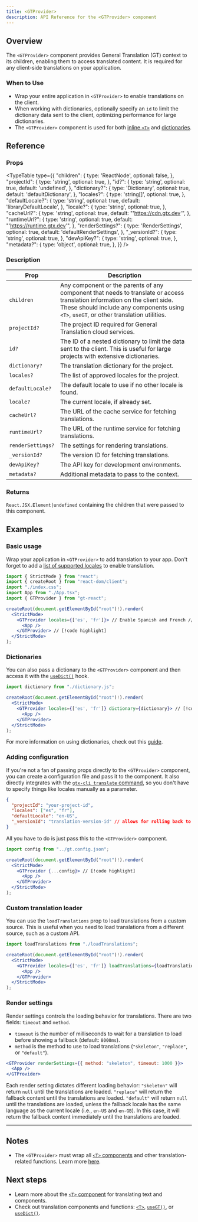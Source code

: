 ```yaml
---
title: <GTProvider>
description: API Reference for the <GTProvider> component
---
```


## Overview

The `<GTProvider>` component provides General Translation (GT) context to its children, enabling them to access translated content.
It is required for any client-side translations on your application.

### When to Use

- Wrap your entire application in `<GTProvider>` to enable translations on the client.
- When working with dictionaries, optionally specify an `id` to limit the dictionary data sent to the client, optimizing performance for large dictionaries.
- The `<GTProvider>` component is used for both [inline `<T>`](/docs/react/guides/jsx) and [dictionaries](/docs/react/guides/dictionaries).

## Reference

### Props

<TypeTable
  type={{
    "children": {
      type: 'ReactNode',
      optional: false,
    },
    "projectId": {
      type: 'string',
      optional: true,
    },
    "id?": {
      type: 'string',
      optional: true,
      default: 'undefined',
    },
    "dictionary?": {
      type: 'Dictionary',
      optional: true,
      default: 'defaultDictionary',
    },
    "locales?": {
      type: 'string[]',
      optional: true,
    },
    "defaultLocale?": {
      type: 'string',
      optional: true,
      default: 'libraryDefaultLocale',
    },
    "locale?": {
      type: 'string',
      optional: true,
    },
    "cacheUrl?": {
      type: 'string',
      optional: true,
      default: "'https://cdn.gtx.dev'",
    },
    "runtimeUrl?": {
      type: 'string',
      optional: true,
      default: "'https://runtime.gtx.dev'",
    },
    "renderSettings?": {
      type: 'RenderSettings',
      optional: true,
      default: 'defaultRenderSettings',
    },
    "_versionId?": {
      type: 'string',
      optional: true,
    },
    "devApiKey?": {
      type: 'string',
      optional: true,
    },
    "metadata?": {
      type: 'object',
      optional: true,
    },
  }}
/>

### Description

| Prop | Description |
|-----------|-------------|
| `children` | Any component or the parents of any component that needs to translate or access translation information on the client side. These should include any components using `<T>`, `useGT`, or other translation utilities. |
| `projectId?` | The project ID required for General Translation cloud services. |
| `id?` | The ID of a nested dictionary to limit the data sent to the client. This is useful for large projects with extensive dictionaries. |
| `dictionary?` | The translation dictionary for the project. |
| `locales?` | The list of approved locales for the project. |
| `defaultLocale?` | The default locale to use if no other locale is found. |
| `locale?` | The current locale, if already set. |
| `cacheUrl?` | The URL of the cache service for fetching translations. |
| `runtimeUrl?` | The URL of the runtime service for fetching translations. |
| `renderSettings?` | The settings for rendering translations. |
| `_versionId?` | The version ID for fetching translations. |
| `devApiKey?` | The API key for development environments. |
| `metadata?` | Additional metadata to pass to the context. |

### Returns

`React.JSX.Element|undefined` containing the children that were passed to this component.

## Examples

### Basic usage

Wrap your application in `<GTProvider>` to add translation to your app.
Don't forget to add a [list of supported locales](/docs/platform/locale-strings#supported-locales) to enable translation.


```jsx title="index.js" copy
import { StrictMode } from "react";
import { createRoot } from "react-dom/client";
import "./index.css";
import App from "./App.tsx";
import { GTProvider } from "gt-react";

createRoot(document.getElementById("root")!).render(
  <StrictMode>
    <GTProvider locales={['es', 'fr']}> // Enable Spanish and French // [!code highlight]
      <App />
    </GTProvider> // [!code highlight]
  </StrictMode>
);
```

### Dictionaries

You can also pass a dictionary to the `<GTProvider>` component and then access it with the [`useDict()`](/docs/next/api/components/dictionary/useDict) hook.

```jsx title="index.js" copy
import dictionary from "./dictionary.js";

createRoot(document.getElementById("root")!).render(
  <StrictMode>
    <GTProvider locales={['es', 'fr']} dictionary={dictionary}> // [!code highlight]
      <App />
    </GTProvider>
  </StrictMode>
);
```

For more information on using dictionaries, check out this [guide](/docs/react/guides/dictionaries).

### Adding configuration

If you're not a fan of passing props directly to the `<GTProvider>` component, you can create a configuration file and pass it to the component.
It also directly integrates with the [`gtx-cli translate` command](/docs/cli/translate), so you don't have to specify things like locales manually as a parameter.

```json title="gt.config.json" copy
{
  "projectId": "your-project-id",
  "locales": ["es", "fr"],
  "defaultLocale": "en-US",
  "_versionId": "translation-version-id" // allows for rolling back to previous translations (autogenerated by the CLI)
}
```

All you have to do is just pass this to the `<GTProvider>` component.

```jsx title="index.js" copy
import config from "../gt.config.json";

createRoot(document.getElementById("root")!).render(
  <StrictMode>
    <GTProvider {...config}> // [!code highlight]
      <App />
    </GTProvider>
  </StrictMode>
);
```

### Custom translation loader

You can use the `loadTranslations` prop to load translations from a custom source.
This is useful when you need to load translations from a different source, such as a custom API.

```jsx title="index.js" copy
import loadTranslations from "./loadTranslations";

createRoot(document.getElementById("root")!).render(
  <StrictMode>
    <GTProvider locales={['es', 'fr']} loadTranslations={loadTranslations}> // [!code highlight]
      <App />
    </GTProvider>
  </StrictMode>
);
```

### Render settings

Render settings controls the loading behavior for translations.
There are two fields: `timeout` and `method`.

- `timeout` is the number of milliseconds to wait for a translation to load before showing a fallback (default: `8000ms`).
- `method` is the method to use to load translations (`"skeleton"`, `"replace"`, or `"default"`).

```jsx title="index.js" copy
<GTProvider renderSettings={{ method: "skeleton", timeout: 1000 }}>
  <App />
</GTProvider>
```

Each render setting dictates different loading behavior:
`"skeleton"` will return `null` until the translations are loaded.
`"replace"` will return the fallback content until the translations are loaded.
`"default"` will return `null` until the translations are loaded, unless the fallback locale has the same language as the current locale (i.e., `en-US` and `en-GB`).
In this case, it will return the fallback content immediately until the translations are loaded.





---

## Notes
 * The `<GTProvider>` must wrap all [`<T>` components](/docs/react/api/components/t) and other translation-related functions. Learn more [here](/docs/react/guides/jsx#gtprovider).

## Next steps
 * Learn more about the [`<T>` component](/docs/react/guides/jsx) for translating text and components.
 * Check out translation components and functions: [`<T>`](/docs/react/api/components/t), [`useGT()`](/docs/react/api/strings/useGT), or [`useDict()`](/docs/react/api/dictionary/useDict).